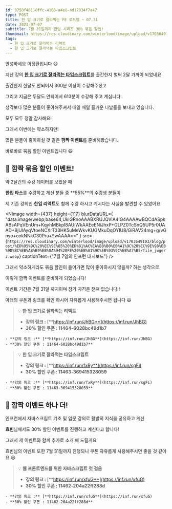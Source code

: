 ```yaml
---
id: 3758f401-8ffc-4168-a4e8-ad17834f7a47
type: POST
title: 한 입 크기로 잘라먹는 FE 로드맵 ~ 07.31
date: 2023-07-07
subtitle: 7월 31일까지 한입 시리즈 30% 묶음 할인!
thumbnail: https://res.cloudinary.com/winterlood/image/upload/v1703649103/blog/post/%ED%95%9C%20%EC%9E%85%20%ED%81%AC%EA%B8%B0%EB%A1%9C%20%EC%9E%98%EB%9D%BC%EB%A8%B9%EB%8A%94%20FE%20%EB%A1%9C%EB%93%9C%EB%A7%B5/file_jwgerz.webp
tags:
  - 한 입 크기로 잘라먹는 리액트
  - 한 입 크기로 잘라먹는 타입스크립트
---
```


안녕하세요 이정환입니다 😃

지난 강의 [**한 입 크기로 잘라먹는 타입스크립트**](https://inf.run/sVE7)를 출간한지 벌써 2달 가까이 되었네요

출간한지 한달도 안되어서 300분 이상이 수강해주셨고

그리고 지금은 두달도 안되어서 613분이 수강해 주고 계십니다.

생각보다 많은 분들이 좋아해주셔서 매일 매일 즐거운 나날들을 보내고 있습니다.

모두 모두 정말 감사해요!

<Blank />

그래서 이번에는 약소하지만!

많은 분들이 좋아하실 것 같은 **깜짝 이벤트**를 준비해봤습니다.

바로바로 묶음 할인 이벤트입니다 😆

<Blank />

## 🌱 깜짝 묶음 할인 이벤트!

약 2달간의 수강 데이터를 보았을 때

**한입 타스**를 수강하고 계신 분들 중 **55%**의 수강생 분들이

제 기존 강의인 **한입 리액트**도 함께 수강 하시고 계시다는 사실을 발견할 수 있었어요

<NImage
  width={437}
  height={117}
  blurDataURL={
    "data:image/webp;base64,UklGRnoAAABXRUJQVlA4IG4AAAAwBQCdASpkABsAPqVEnUm+KqyhMBkpI8AUiWkAAEeENiJhxP+GLPZ0TcSnQ5UP5r0UAAD+9jUlAyqVtoeNCXrT33HK5uMeWkvKUGMkuDqOYIU8/GiRAV24mg+g/vGnyo+cokNNkC30Pru+YwAAAA=="
  }
  src={`https://res.cloudinary.com/winterlood/image/upload/v1703649103/blog/post/%ED%95%9C%20%EC%9E%85%20%ED%81%AC%EA%B8%B0%EB%A1%9C%20%EC%9E%98%EB%9D%BC%EB%A8%B9%EB%8A%94%20FE%20%EB%A1%9C%EB%93%9C%EB%A7%B5/file_jwgerz.webp`}
  captionText={"7월 7일의 인프런 대시보드"}
/>

그래서 약소하게라도 묶음 할인이 들어가면 많이 좋아하시지 않을까? 하는 생각으로

이렇게 깜짝 이벤트를 준비하게 되었습니다!

<Blank />

이벤트 기간은 7월 31일 까지이며 참가 자격은 전혀 없습니다!!

아래의 쿠폰과 링크를 확인 하시어 자유롭게 사용해주시면 됩니다 😃

> 💡 **한 입 크기로 잘라먹는 리액트**
>
> - **강의 링크 :** [**https://inf.run/JhBG**](https://inf.run/JhBG)
> - **30% 할인 쿠폰 : 11464-6028bc49d1b7**

    - **강의 링크 :** [**https://inf.run/JhBG**](https://inf.run/JhBG)
    - **30% 할인 쿠폰 : 11464-6028bc49d1b7**

> 💡 **한 입 크기로 잘라먹는 타입스크립트**
>
> - **강의 링크 :** [**https://inf.run/fxRy**](https://inf.run/sgFi)
> - **30% 할인 쿠폰 : 11463-369415328059**

    - **강의 링크 :** [**https://inf.run/fxRy**](https://inf.run/sgFi)
    - **30% 할인 쿠폰 : 11463-369415328059**

<Blank />

<Blank />

## 🌱 깜짝 이벤트 하나 더!

인프런에서 자바스크립트 기초 및 입문 강의로 활발히 지식을 공유하고 계신

**효빈**님께서도 30% 할인 이벤트를 진행하고 계신다고 합니다!

<Blank />

그래서 제 이벤트와 함께 추가로 소개 해 드릴게요

효빈님의 이벤트 또한 7월 31일까지 진행되니 쿠폰 자유롭게 사용해주시면 좋을 것 같아요 😃

> 💡 **웹 프론트엔드를 위한 자바스크립트 첫 걸음**
>
> - **강의 링크 :** [**https://inf.run/xfuG**](https://inf.run/xfuG)
> - **30% 할인 쿠폰 : 11462-204a22ff288d**

    - **강의 링크 :** [**https://inf.run/xfuG**](https://inf.run/xfuG)
    - **30% 할인 쿠폰 : 11462-204a22ff288d**

<Blank />

<Blank />

<Blank />

<Blank />

<Blank />

<Blank />

<Blank />

<Blank />

<Blank />
